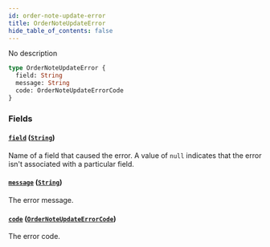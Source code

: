 ```yaml
---
id: order-note-update-error
title: OrderNoteUpdateError
hide_table_of_contents: false
---
```


No description

```graphql
type OrderNoteUpdateError {
  field: String
  message: String
  code: OrderNoteUpdateErrorCode
}
```

### Fields

#### [`field`](#) ([`String`](../../../developer/api-reference/scalars/string))

Name of a field that caused the error. A value of `null` indicates that the error isn't associated with a particular field.

#### [`message`](#) ([`String`](../../../developer/api-reference/scalars/string))

The error message.

#### [`code`](#) ([`OrderNoteUpdateErrorCode`](../../../developer/api-reference/enums/order-note-update-error-code))

The error code.
